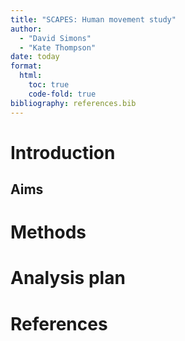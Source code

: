 ```yaml
---
title: "SCAPES: Human movement study"
author: 
  - "David Simons"
  - "Kate Thompson"
date: today
format:
  html:
    toc: true
    code-fold: true
bibliography: references.bib
---
```


# Introduction  

## Aims  

# Methods  

# Analysis plan  

# References  

::: {#refs}
:::